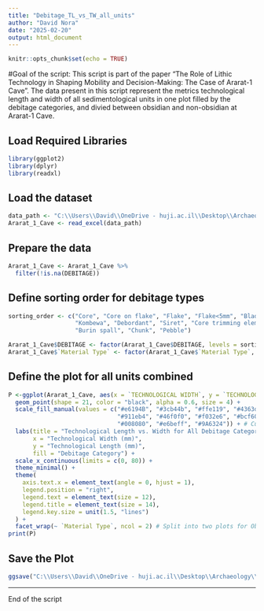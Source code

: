 ```yaml
---
title: "Debitage_TL_vs_TW_all_units"
author: "David Nora"
date: "2025-02-20"
output: html_document
---
```


```r
knitr::opts_chunk$set(echo = TRUE)
```

#Goal of the script: This script is part of the paper "The Role of Lithic Technology in Shaping Mobility and Decision-Making: The Case of Ararat-1 Cave". The data present in this script represent the metrics technological length and width of all sedimentological units in one plot filled by the debitage categories, and divied between obsidian and non-obsidian at Ararat-1 Cave.

## Load Required Libraries
```r
library(ggplot2)
library(dplyr)
library(readxl)
```

## Load the dataset
```r
data_path <- "C:\\Users\\David\\OneDrive - huji.ac.il\\Desktop\\Archaeology\\Publications\\In_Proguess\\PhD\\QSR\\Ararat1caveLithicQSR\\analysis\\data\\raw_data\\Lithic_Attribute_Analysis_Ararat_1_CaveQSR.xlsx"
Ararat_1_Cave <- read_excel(data_path)
```

## Prepare the data
```r
Ararat_1_Cave <- Ararat_1_Cave %>%
  filter(!is.na(DEBITAGE))
```

## Define sorting order for debitage types
```r
sorting_order <- c("Core", "Core on flake", "Flake", "Flake<5mm", "Blade", "Bladelet", 
                   "Kombewa", "Debordant", "Siret", "Core trimming element", 
                   "Burin spall", "Chunk", "Pebble")

Ararat_1_Cave$DEBITAGE <- factor(Ararat_1_Cave$DEBITAGE, levels = sorting_order)
Ararat_1_Cave$`Material Type` <- factor(Ararat_1_Cave$`Material Type`, levels = c("Obsidian", "Non-Obsidian"))
```

## Define the plot for all units combined
```r
P <-ggplot(Ararat_1_Cave, aes(x = `TECHNOLOGICAL WIDTH`, y = `TECHNOLOGICAL LENGTH`, fill = `DEBITAGE`)) +
  geom_point(shape = 21, color = "black", alpha = 0.6, size = 4) +
  scale_fill_manual(values = c("#e6194B", "#3cb44b", "#ffe119", "#4363d8", "#f58231", 
                               "#911eb4", "#46f0f0", "#f032e6", "#bcf60c", "#fabebe",
                               "#008080", "#e6beff", "#9A6324")) + # Custom colors
  labs(title = "Technological Length vs. Width for All Debitage Categories",
       x = "Technological Width (mm)", 
       y = "Technological Length (mm)", 
       fill = "Debitage Category") +
  scale_x_continuous(limits = c(0, 80)) +
  theme_minimal() +
  theme(
    axis.text.x = element_text(angle = 0, hjust = 1),
    legend.position = "right",
    legend.text = element_text(size = 12),
    legend.title = element_text(size = 14),
    legend.key.size = unit(1.5, "lines")
  ) +
  facet_wrap(~ `Material Type`, ncol = 2) # Split into two plots for Obsidian and Non-Obsidian
print(P)
```

## Save the Plot
```r
ggsave("C:\\Users\\David\\OneDrive - huji.ac.il\\Desktop\\Archaeology\\Publications\\In_Proguess\\PhD\\QSR\\Ararat1caveLithicQSR\\analysis\\data\\derived_data\\plot_debita_Obsidian_nonObsidian.png0_debitage_.png", plot = P, width = 14, height = 8, dpi = 300, bg = 'white')
```
 
---
End of the script
